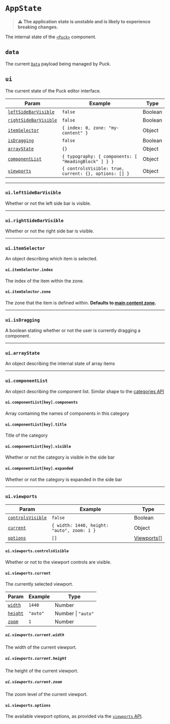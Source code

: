 # `AppState`

> **⚠️ The application state is unstable and is likely to experience breaking changes.**

The internal state of the [`<Puck>`](/docs/api-reference/components/puck) component.

## `data`

The current [`Data`](/docs/api-reference/data) payload being managed by Puck.

## `ui`

The current state of the Puck editor interface.

| Param                                           | Example                                               | Type    |
| ----------------------------------------------- | ----------------------------------------------------- | ------- |
| [`leftSideBarVisible`](#uileftsidebarvisible)   | `false`                                               | Boolean |
| [`rightSideBarVisible`](#uirightsidebarvisible) | `false`                                               | Boolean |
| [`itemSelector`](#uiitemselector)               | `{ index: 0, zone: "my-content" }`                    | Object  |
| [`isDragging`](#isdragging)                     | `false`                                               | Boolean |
| [`arrayState`](#uiarraystate)                   | `{}`                                                  | Object  |
| [`componentList`](#uicomponentlist)             | `{ typography: { components: [ "HeadingBlock" ] } }`  | Object  |
| [`viewports`](#uiviewports)                     | `{ controlsVisible: true, current: {}, options: [] }` | Object  |

---

### `ui.leftSideBarVisible`

Whether or not the left side bar is visible.

---

### `ui.rightSideBarVisible`

Whether or not the right side bar is visible.

---

### `ui.itemSelector`

An object describing which item is selected.

#### `ui.itemSelector.index`

The index of the item within the zone.

#### `ui.itemSelector.zone`

The zone that the item is defined within. **Defaults to [main content zone](/docs/api-reference/data#content).**

---

### `ui.isDragging`

A boolean stating whether or not the user is currently dragging a component.

---

### `ui.arrayState`

An object describing the internal state of array items

---

### `ui.componentList`

An object describing the component list. Similar shape to the [categories API](/docs/api-reference/configuration/config#categories)

#### `ui.componentList[key].components`

Array containing the names of components in this category

#### `ui.componentList[key].title`

Title of the category

#### `ui.componentList[key].visible`

Whether or not the category is visible in the side bar

#### `ui.componentList[key].expanded`

Whether or not the category is expanded in the side bar

---

### `ui.viewports`

| Param                                            | Example                                    | Type                                                                 |
| ------------------------------------------------ | ------------------------------------------ | -------------------------------------------------------------------- |
| [`controlsVisible`](#uiviewportscontrolsvisible) | `false`                                    | Boolean                                                              |
| [`current`](#uiviewportscurrent)                 | `{ width: 1440, height: "auto", zoom: 1 }` | Object                                                               |
| [`options`](#uiviewportsoptions)                 | `[]`                                       | [Viewports\[\]](/docs/api-reference/components/puck#viewport-params) |

#### `ui.viewports.controlsVisible`

Whether or not to the viewport controls are visible.

#### `ui.viewports.current`

The currently selected viewport.

| Param                                 | Example  | Type               |
| ------------------------------------- | -------- | ------------------ |
| [`width`](#uiviewportscurrentwidth)   | `1440`   | Number             |
| [`height`](#uiviewportscurrentheight) | `"auto"` | Number \| `"auto"` |
| [`zoom`](#uiviewportscurrentzoom)     | `1`      | Number             |

##### `ui.viewports.current.width`

The width of the current viewport.

##### `ui.viewports.current.height`

The height of the current viewport.

##### `ui.viewports.current.zoom`

The zoom level of the current viewport.

#### `ui.viewports.options`

The available viewport options, as provided via the [`viewports` API](/docs/api-reference/components/puck#viewports).
